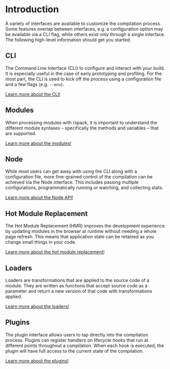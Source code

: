 # Introduction

A variety of interfaces are available to customize the compilation process. Some features overlap between interfaces, e.g. a configuration option may be available via a CLI flag, while others exist only through a single interface. The following high-level information should get you started.

## CLI

The Command Line Interface (CLI) to configure and interact with your build. It is especially useful in the case of early prototyping and profiling. For the most part, the CLI is used to kick off the process using a configuration file and a few flags (e.g. `--env`).

[Learn more about the CLI!](/api/cli)

## Modules

When processing modules with rspack, it is important to understand the different module syntaxes – specifically the methods and variables – that are supported.

[Learn more about the modules!](/api/modules/module-methods)

## Node

While most users can get away with using the CLI along with a configuration file, more fine-grained control of the compilation can be achieved via the Node interface. This includes passing multiple configurations, programmatically running or watching, and collecting stats.

[Learn more about the Node API!](/api/node-api)

## Hot Module Replacement

The Hot Module Replacement (HMR) improves the development experience by updating modules in the browser at runtime without needing a whole page refresh. This means that application state can be retained as you change small things in your code.

[Learn more about the hot module replacement!](/api/hmr)

## Loaders

Loaders are transformations that are applied to the source code of a module. They are written as functions that accept source code as a parameter and return a new version of that code with transformations applied.

[Learn more about the loaders!](/api/loader-api/index)

## Plugins

The plugin interface allows users to tap directly into the compilation process. Plugins can register handlers on lifecycle hooks that run at different points throughout a compilation. When each hook is executed, the plugin will have full access to the current state of the compilation.

[Learn more about the plugins!](/api/plugin-api/index)
